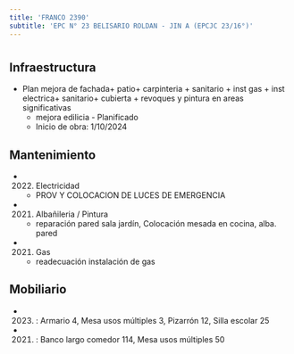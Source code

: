 ```yaml
---
title: 'FRANCO 2390'
subtitle: 'EPC N° 23 BELISARIO ROLDAN - JIN A (EPCJC 23/16°)'
---
```


#
## Infraestructura

* Plan mejora de  fachada+ patio+ carpinteria + sanitario + inst gas + inst electrica+ sanitario+ cubierta + revoques y pintura en areas significativas 
    + mejora edilicia - Planificado 
    + Inicio de obra: 1/10/2024 






## Mantenimiento

*  (2022) Electricidad 
    + PROV Y COLOCACION DE LUCES DE EMERGENCIA

*  (2021) Albañileria / Pintura 
    + reparación pared sala jardín, Colocación mesada en cocina, alba. pared

*  (2021) Gas 
    + readecuación instalación de gas





## Mobiliario

*  (2023) : Armario 4, Mesa usos múltiples 3, Pizarrón 12, Silla escolar 25 

*  (2021) : Banco largo comedor 114, Mesa usos múltiples 50 



